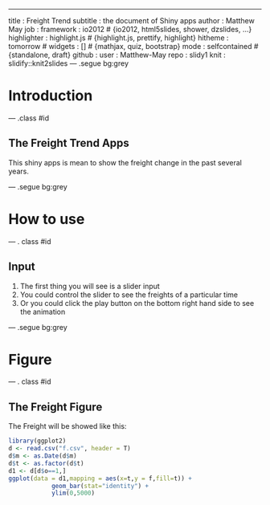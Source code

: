 ---
title       : Freight Trend
subtitle    : the document of Shiny apps
author      : Matthew May
job         : 
framework   : io2012        # {io2012, html5slides, shower, dzslides, ...}
highlighter : highlight.js  # {highlight.js, prettify, highlight}
hitheme     : tomorrow      # 
widgets     : []            # {mathjax, quiz, bootstrap}
mode        : selfcontained # {standalone, draft}
github      :
    user    : Matthew-May
    repo    : slidy1
knit        : slidify::knit2slides
--- .segue bg:grey

# Introduction

--- .class #id 

## The Freight Trend Apps
This shiny apps is mean to show the freight change in the past several years.

--- .segue bg:grey

# How to use

--- . class #id

## Input
1. The first thing you will see is a slider input
2. You could control the slider to see the freights of a particular time
3. Or you could click the play button on the bottom right hand side to see the 
animation

--- .segue bg:grey

# Figure

--- . class #id

## The Freight Figure
The Freight will be showed like this:
```r
library(ggplot2)
d <- read.csv("f.csv", header = T)
d$m <- as.Date(d$m)
d$t <- as.factor(d$t)
d1 <- d[d$o==1,]
ggplot(data = d1,mapping = aes(x=t,y = f,fill=t)) + 
            geom_bar(stat="identity") +
            ylim(0,5000)
```




